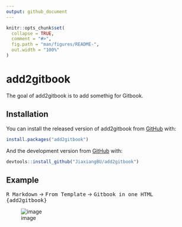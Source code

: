 ```yaml
---
output: github_document
---
```


<!-- README.md is generated from README.Rmd. Please edit that file -->

```r
knitr::opts_chunk$set(
  collapse = TRUE,
  comment = "#>",
  fig.path = "man/figures/README-",
  out.width = "100%"
)
```
# add2gitbook

<!-- badges: start -->
<!-- badges: end -->

The goal of add2gitbook is to add somethig for Gitbook.

## Installation

You can install the released version of add2gitbook from [GitHub](https://github.com/JiaxiangBU/add2gitbook) with:

``` r
install.packages("add2gitbook")
```

And the development version from [GitHub](https://github.com/) with:

``` r
devtools::install_github("JiaxiangBU/add2gitbook")
```
## Example

<kbd>R Markdown</kbd> ->
<kbd>From Template</kbd> ->
<kbd>Gitbook in one HTML {add2gitbook}</kbd>

![image](https://user-images.githubusercontent.com/15884785/58787257-06097480-861c-11e9-9a36-cfdf7bd5a5fb.png)
